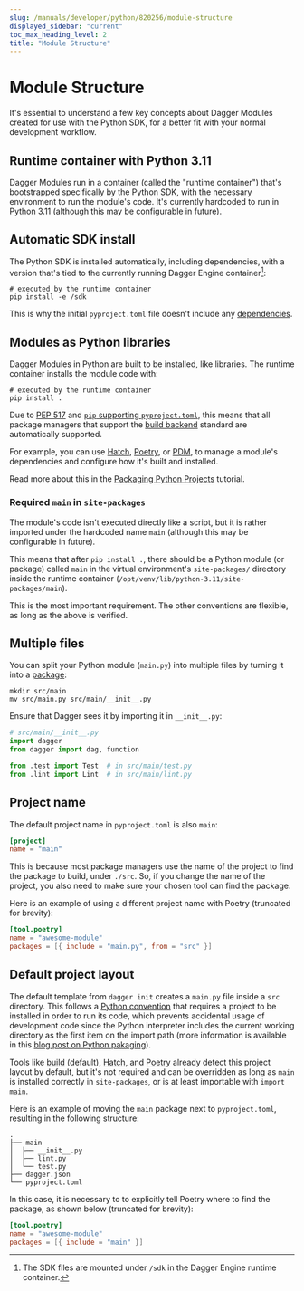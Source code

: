```yaml
---
slug: /manuals/developer/python/820256/module-structure
displayed_sidebar: "current"
toc_max_heading_level: 2
title: "Module Structure"
---
```



# Module Structure


It's essential to understand a few key concepts about Dagger Modules created for use with the Python SDK, for a better fit with your normal development workflow.

## Runtime container with Python 3.11

Dagger Modules run in a container (called the "runtime container") that's bootstrapped specifically by the Python SDK, with the necessary environment to run the module's code. It's currently hardcoded to run in Python 3.11 (although this may be configurable in future).

## Automatic SDK install

The Python SDK is installed automatically, including dependencies, with a version that's tied to the currently running Dagger Engine container[^1]:

```shell
# executed by the runtime container
pip install -e /sdk
```

This is why the initial `pyproject.toml` file doesn't include any [dependencies](./077133-python-dependencies.mdx).

[^1]: The SDK files are mounted under `/sdk` in the Dagger Engine runtime container.

## Modules as Python libraries

Dagger Modules in Python are built to be installed, like libraries. The runtime container installs the module code with:

```shell
# executed by the runtime container
pip install .
```

Due to [PEP 517](https://peps.python.org/pep-0517/) and [`pip` supporting `pyproject.toml`](https://pip.pypa.io/en/stable/reference/build-system/pyproject-toml/), this means that all package managers that support the [build backend](https://packaging.python.org/en/latest/guides/writing-pyproject-toml/#declaring-the-build-backend) standard are automatically supported.

For example, you can use [Hatch](https://hatch.pypa.io/latest/config/build/#build-system), [Poetry](https://python-poetry.org/docs/pyproject/#poetry-and-pep-517), or [PDM](https://pdm-project.org/latest/reference/build/), to manage a module's dependencies and configure how it's built and installed.

Read more about this in the [Packaging Python Projects](https://packaging.python.org/en/latest/tutorials/packaging-projects/) tutorial.

### Required `main` in `site-packages`

The module's code isn't executed directly like a script, but it is rather imported under the hardcoded name `main` (although this may be configurable in future).

This means that after `pip install .`, there should be a Python module (or package) called `main` in the virtual environment's `site-packages/` directory inside the runtime container (`/opt/venv/lib/python-3.11/site-packages/main`).

This is the most important requirement. The other conventions are flexible, as long as the above is verified.

## Multiple files

You can split your Python module (`main.py`) into multiple files by turning it into a [package](https://realpython.com/python-modules-packages/):

```shell
mkdir src/main
mv src/main.py src/main/__init__.py
```

Ensure that Dagger sees it by importing it in `__init__.py`:

```python
# src/main/__init__.py
import dagger
from dagger import dag, function

from .test import Test  # in src/main/test.py
from .lint import Lint  # in src/main/lint.py
```

## Project name

The default project name in `pyproject.toml` is also `main`:

```toml
[project]
name = "main"
```

This is because most package managers use the name of the project to find the package to build, under `./src`. So, if you change the name of the project, you also need to make sure your chosen tool can find the package.

Here is an example of using a different project name with Poetry (truncated for brevity):

```toml
[tool.poetry]
name = "awesome-module"
packages = [{ include = "main.py", from = "src" }]
```

## Default project layout

The default template from `dagger init` creates a `main.py` file inside a `src` directory. This follows a [Python convention](https://packaging.python.org/en/latest/discussions/src-layout-vs-flat-layout/) that requires a project to be installed in order to run its code, which prevents accidental usage of development code since the Python interpreter includes the current working directory as the first item on the import path (more information is available in this [blog post on Python pakaging](https://blog.ionelmc.ro/2014/05/25/python-packaging/)).

Tools like [build](https://build.pypa.io/en/latest/) (default), [Hatch](https://hatch.pypa.io/latest/), and [Poetry](https://python-poetry.org/docs/) already detect this project layout by default, but it's not required and can be overridden as long as `main` is installed correctly in `site-packages`, or is at least importable with `import main`.

Here is an example of moving the `main` package next to `pyproject.toml`, resulting in the following structure:

```
.
├── main
│  ├── __init__.py
│  ├── lint.py
│  └── test.py
├── dagger.json
└── pyproject.toml
```

In this case, it is necessary to to explicitly tell Poetry where to find the package, as shown below (truncated for brevity):

```toml
[tool.poetry]
name = "awesome-module"
packages = [{ include = "main" }]
```
